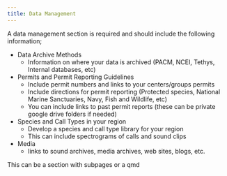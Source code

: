 ```yaml
---
title: Data Management
---
```


A data management section is required and should include the following information;

-   Data Archive Methods
    -   Information on where your data is archived (PACM, NCEI, Tethys, Internal databases, etc)
-   Permits and Permit Reporting Guidelines
    -   Include permit numbers and links to your centers/groups permits
    -   Include directions for permit reporting (Protected species, National Marine Sanctuaries, Navy, Fish and Wildlife, etc)
    -   You can include links to past permit reports (these can be private google drive folders if needed)
-   Species and Call Types in your region
    -   Develop a species and call type library for your region
    -   This can include spectrograms of calls and sound clips
-   Media
    -   links to sound archives, media archives, web sites, blogs, etc.

This can be a section with subpages or a qmd
